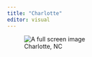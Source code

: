 ```yaml
---
title: "Charlotte"
editor: visual
---
```


::: column-margin
![Charlotte, NC](Images/CharlotteAoS.png){alt="A full screen image"}
:::
